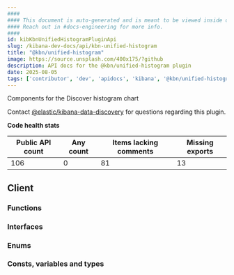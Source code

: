 ```yaml
---
####
#### This document is auto-generated and is meant to be viewed inside our experimental, new docs system.
#### Reach out in #docs-engineering for more info.
####
id: kibKbnUnifiedHistogramPluginApi
slug: /kibana-dev-docs/api/kbn-unified-histogram
title: "@kbn/unified-histogram"
image: https://source.unsplash.com/400x175/?github
description: API docs for the @kbn/unified-histogram plugin
date: 2025-08-05
tags: ['contributor', 'dev', 'apidocs', 'kibana', '@kbn/unified-histogram']
---
```


Components for the Discover histogram chart

Contact [@elastic/kibana-data-discovery](https://github.com/orgs/elastic/teams/kibana-data-discovery) for questions regarding this plugin.

**Code health stats**

| Public API count  | Any count | Items lacking comments | Missing exports |
|-------------------|-----------|------------------------|-----------------|
| 106 | 0 | 81 | 13 |

## Client

### Functions
<DocDefinitionList data={kbnUnifiedHistogramObj.client.functions}/>

### Interfaces
<DocDefinitionList data={kbnUnifiedHistogramObj.client.interfaces}/>

### Enums
<DocDefinitionList data={kbnUnifiedHistogramObj.client.enums}/>

### Consts, variables and types
<DocDefinitionList data={kbnUnifiedHistogramObj.client.misc}/>

